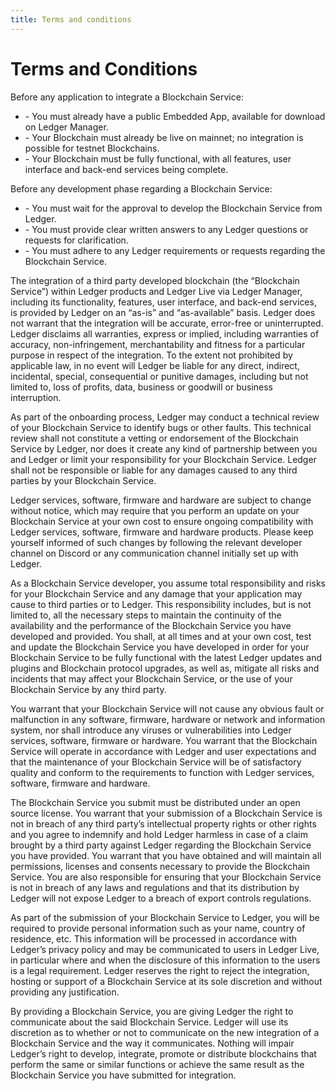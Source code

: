 ```yaml
---
title: Terms and conditions
---
```



# Terms and Conditions

<Callout type="info" emoji="👉">
	Before any application to integrate a Blockchain Service:
	<ul>
		<li>- You must already have a public Embedded App, available for download on Ledger Manager.</li>
		<li>- Your Blockchain must already be live on mainnet; no integration is possible for testnet Blockchains.</li>
		<li>- Your Blockchain must be fully functional, with all features, user interface and back-end services being complete.</li>
	</ul>
	Before any development phase regarding a Blockchain Service:
	<ul>	
		<li>- You must wait for the approval to develop the Blockchain Service from Ledger.</li>
		<li>- You must provide clear written answers to any Ledger questions or requests for clarification.</li>
		<li>- You must adhere to any Ledger requirements or requests regarding the Blockchain Service.</li>
	</ul>
</Callout>

The integration of a third party developed blockchain (the “Blockchain Service”) within Ledger products and Ledger Live via Ledger Manager, including its functionality, features, user interface, and back-end services, is provided by Ledger on an “as-is” and “as-available” basis. Ledger does not warrant that the integration will be accurate, error-free or uninterrupted. Ledger disclaims all warranties, express or implied, including warranties of accuracy, non-infringement, merchantability and fitness for a particular purpose in respect of the integration. To the extent not prohibited by applicable law, in no event will Ledger be liable for any direct, indirect, incidental, special, consequential or punitive damages, including but not limited to, loss of profits, data, business or goodwill or business interruption. 

As part of the onboarding process, Ledger may conduct a technical review of your Blockchain Service to identify bugs or other faults. This technical review shall not constitute a vetting or endorsement of the Blockchain Service by Ledger, nor does it create any kind of partnership between you and Ledger or limit your responsibility for your Blockchain Service. Ledger shall not be responsible or liable for any damages caused to any third parties by your Blockchain Service.

Ledger services, software, firmware and hardware are subject to change without notice, which may require that you perform an update on your Blockchain Service at your own cost to ensure ongoing compatibility with Ledger services, software, firmware and hardware products. Please keep yourself informed of such changes by following  the relevant developer channel on Discord or any communication channel initially set up with Ledger.

As a Blockchain Service developer, you assume total responsibility and risks for your Blockchain Service and any damage that your application may cause to third parties or to Ledger. This responsibility includes, but is not limited to, all the necessary steps to maintain the continuity of the availability and the performance of the Blockchain Service you have developed and provided. You shall, at all times and at your own cost, test and update the Blockchain Service you have developed in order for your Blockchain Service to be fully functional with the latest Ledger updates and plugins and Blockchain protocol upgrades, as well as, mitigate all risks and incidents that may affect your Blockchain Service, or the use of your Blockchain Service by any third party.

You warrant that your Blockchain Service will not cause any obvious fault or malfunction in any software, firmware, hardware or network and information system, nor shall introduce any viruses or vulnerabilities into Ledger services, software, firmware or hardware. You warrant that the Blockchain Service will operate in accordance with Ledger and user expectations and that the maintenance of your Blockchain Service will be of satisfactory quality and conform to the requirements to function with Ledger services, software, firmware and hardware.

The Blockchain Service you submit must be distributed under an open source license. You warrant that your submission of a Blockchain Service is not in breach of any third party’s intellectual property rights or other rights and you agree to indemnify and hold Ledger harmless in case of a claim brought by a third party against Ledger regarding the Blockchain Service you have provided. You warrant that you have obtained and will maintain all permissions, licenses and consents necessary to provide the Blockchain Service. You are also responsible for ensuring that your Blockchain Service is not in breach of any laws and regulations and that its distribution by Ledger will not expose Ledger to a breach of export controls regulations.

As part of the submission of your Blockchain Service to Ledger, you will be required to provide personal information such as your name, country of residence, etc. This information will be processed in accordance with Ledger’s privacy policy and may be communicated to users in Ledger Live, in particular where and when the disclosure of this information to the users is a legal requirement.
Ledger reserves the right to reject the integration, hosting or support of a Blockchain Service at its sole discretion and without providing any justification.

By providing a Blockchain Service, you are giving Ledger the right to communicate about the said Blockchain Service. Ledger will use its discretion as to whether or not to communicate on the new integration of a Blockchain Service and the way it communicates.
Nothing will impair Ledger’s right to develop, integrate, promote or distribute blockchains that perform the same or similar functions or achieve the same result as the Blockchain Service you have submitted for integration.


